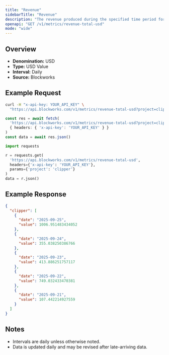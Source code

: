```yaml
---
title: "Revenue"
sidebarTitle: "Revenue"
description: "The revenue produced during the specified time period for given project."
openapi: "GET /v1/metrics/revenue-total-usd"
mode: "wide"
---
```


## Overview

- **Denomination:** USD
- **Type:** USD Value
- **Interval:** Daily
- **Source:** Blockworks

## Example Request

<CodeGroup>

```bash cURL
curl -H "x-api-key: YOUR_API_KEY" \
  "https://api.blockworks.com/v1/metrics/revenue-total-usd?project=clipper"
```

```typescript TypeScript
const res = await fetch(
  'https://api.blockworks.com/v1/metrics/revenue-total-usd?project=clipper',
  { headers: { 'x-api-key': 'YOUR_API_KEY' } }
)
const data = await res.json()
```

```python Python
import requests

r = requests.get(
  'https://api.blockworks.com/v1/metrics/revenue-total-usd',
  headers={'x-api-key': 'YOUR_API_KEY'},
  params={'project': 'clipper'}
)
data = r.json()
```

</CodeGroup>

## Example Response

```json
{
  "clipper": [
    {
      "date": "2025-09-25",
      "value": 1006.951483434052
    },
    {
      "date": "2025-09-24",
      "value": 355.038250386766
    },
    {
      "date": "2025-09-23",
      "value": 413.886251757117
    },
    {
      "date": "2025-09-22",
      "value": 749.032433470381
    },
    {
      "date": "2025-09-21",
      "value": 107.442214927559
    }
  ]
}
```

## Notes
- Intervals are daily unless otherwise noted.
- Data is updated daily and may be revised after late-arriving data.